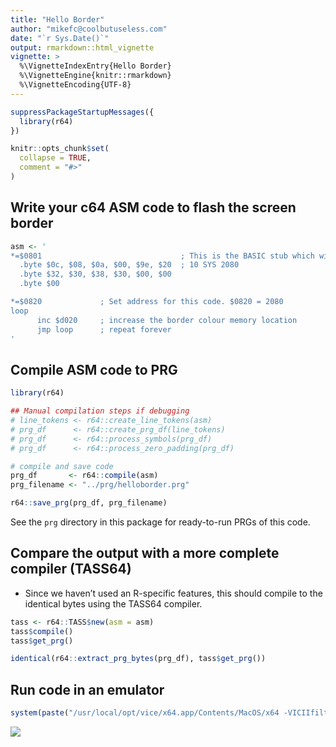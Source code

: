 ```yaml
---
title: "Hello Border"
author: "mikefc@coolbutuseless.com"
date: "`r Sys.Date()`"
output: rmarkdown::html_vignette
vignette: >
  %\VignetteIndexEntry{Hello Border}
  %\VignetteEngine{knitr::rmarkdown}
  %\VignetteEncoding{UTF-8}
---
```


```r
suppressPackageStartupMessages({
  library(r64)  
})

knitr::opts_chunk$set(
  collapse = TRUE,
  comment = "#>"
)
```



Write your c64 ASM code to flash the screen border
------------------------------------------------------------------------------

```r
asm <- '
*=$0801                               ; This is the BASIC stub which will run the code
  .byte $0c, $08, $0a, $00, $9e, $20  ; 10 SYS 2080
  .byte $32, $30, $38, $30, $00, $00
  .byte $00

*=$0820             ; Set address for this code. $0820 = 2080
loop
      inc $d020     ; increase the border colour memory location
      jmp loop      ; repeat forever
'
```



Compile ASM code to PRG
------------------------------------------------------------------------------

```r
library(r64)

## Manual compilation steps if debugging
# line_tokens <- r64::create_line_tokens(asm)
# prg_df      <- r64::create_prg_df(line_tokens)
# prg_df      <- r64::process_symbols(prg_df)
# prg_df      <- r64::process_zero_padding(prg_df)

# compile and save code
prg_df       <- r64::compile(asm)
prg_filename <- "../prg/helloborder.prg"

r64::save_prg(prg_df, prg_filename)
```

See the `prg` directory in this package for ready-to-run PRGs of this code.



Compare the output with a more complete compiler (TASS64)
------------------------------------------------------------------------------

* Since we haven't used an R-specific features, this should compile to the 
  identical bytes using the TASS64 compiler.
  
```r
tass <- r64::TASS$new(asm = asm)
tass$compile()
tass$get_prg()

identical(r64::extract_prg_bytes(prg_df), tass$get_prg())
```




Run code in an emulator
------------------------------------------------------------------------------

```r
system(paste("/usr/local/opt/vice/x64.app/Contents/MacOS/x64 -VICIIfilter 0 -silent", prg_filename), wait=FALSE)
```



![](img/helloborder.png)



